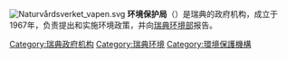 [[Image:Naturvårdsverket_vapen.svg|thumb]]
'''环境保护局'''（{{lang-sv|Naturvårdsverket}}）是瑞典的政府机构，成立于1967年，负责提出和实施环境政策，并向[[瑞典环境部|瑞典环境部]]报告。{{Authority control}}
[[Category:瑞典政府机构|Category:瑞典政府机构]]
[[Category:瑞典环境|Category:瑞典环境]]
[[Category:環境保護機構|Category:環境保護機構]]